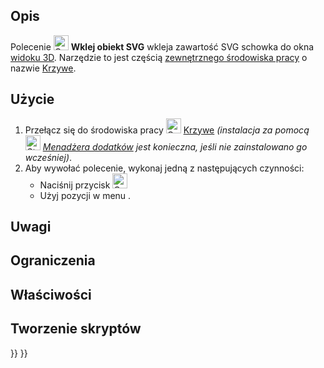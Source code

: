 <languages/>

{{Docnav/pl
|[[Curves_ParametricSolid/pl|Bryła parametryczna]]
|[[Curves_ToConsole/pl|Na konsolę]]
|[[Curves_Workbench/pl|środowisko pracy Krzywe]]
|IconL=Curves_ParametricSolid.svg
|IconR=Curves_ToConsole.svg
|IconC=Curves_workbench_icon.svg
}}

{{GuiCommand/pl
|Name=Curves PasteSVG
|Name/pl=Krzywe: Wklej obiekt SVG
|MenuLocation=Misc. → Paste SVG
|Workbenches=[[Curves_Workbench/pl|Krzywe]]
}}

<span id="Description"></span>
==Opis==

Polecenie [[Image:Curves_PasteSVG.svg|24px]] '''Wklej obiekt SVG''' wkleja zawartość SVG schowka do okna [[3D_view/pl|widoku 3D]]. Narzędzie to jest częścią [[External_workbenches/pl|zewnętrznego środowiska pracy]] o nazwie [[Curves_Workbench/pl|Krzywe]].

<span id="Usage"></span>
==Użycie==

# Przełącz się do środowiska pracy [[Image:Curves_workbench_icon.svg|24px]] [[Curves_Workbench/pl|Krzywe]] ''(instalacja za pomocą [[Image:Std_AddonMgr.svg|24px]] [[Std_AddonMgr/pl|Menadżera dodatków]] jest konieczna, jeśli nie zainstalowano go wcześniej)''.
# Aby wywołać polecenie, wykonaj jedną z następujących czynności:
#* Naciśnij przycisk [[Image:Curves_PasteSVG.svg|24px]]
#* Użyj pozycji w menu {{MenuCommand|Misc. → Paste SVG}}.


<span id="Notes"></span>
==Uwagi==


<span id="Limitations"></span>
==Ograniczenia==


<span id="Properties"></span>
==Właściwości==


<span id="Scripting"></span>
==Tworzenie skryptów==


{{Docnav/pl
|[[Curves_ParametricSolid/pl|Bryła parametryczna]]
|[[Curves_ToConsole/pl|Na konsolę]]
|[[Curves_Workbench/pl|środowisko pracy Krzywe]]
|IconL=Curves_ParametricSolid.svg
|IconR=Curves_ToConsole.svg
|IconC=Curves_workbench_icon.svg
}}

{{Curves Tools navi{{#translation:}}}}
{{Userdocnavi{{#translation:}}}}